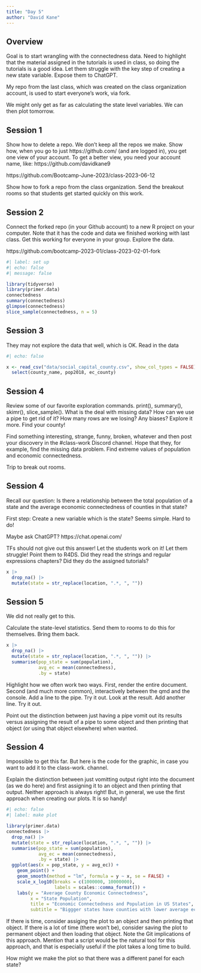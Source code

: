 ```yaml
---
title: "Day 5"
author: "David Kane"
---
```




## Overview

Goal is to start wrangling with the connectedness data. Need to highlight that the material assigned in the tutorials is used in class, so doing the tutorials is a good idea. Let them struggle with the key step of creating a new state variable. Expose them to ChatGPT.

My repo from the last class, which was created on the class organization account, is used to start everyone's work, via fork.

We might only get as far as calculating the state level variables. We can then plot tomorrow.


## Session 1

Show how to delete a repo. We don't keep all the repos we make. Show how, when you go to just https://github.com/ (and are logged in), you get one view of your account. To get a better view, you need your account name, like: https://github.com/davidkane9

https://github.com/Bootcamp-June-2023/class-2023-06-12

Show how to fork a repo from the class organization. Send the breakout rooms so that students get started quickly on this work.



## Session 2

Connect the forked repo (in your Github account) to a new R project on your computer. Note that it has the code and data we finished working with last class. Get this working for everyone in your group. Explore the data.

https://github.com/bootcamp-2023-01/class-2023-02-01-fork

```r
#| label: set up
#| echo: false
#| message: false

library(tidyverse)
library(primer.data)
connectedness
summary(connectedness)
glimpse(connectedness)
slice_sample(connectedness, n = 5)
```

## Session 3

They may not explore the data that well, which is OK. Read in the data

```r
#| echo: false

x <- read_csv("data/social_capital_county.csv", show_col_types = FALSE) |> 
  select(county_name, pop2018, ec_county)
```



## Session 4

Review some of our favorite exploration commands. print(), summary(), skimr(), slice_sample(). What is the deal with missing data? How can we use a pipe to get rid of it? How many rows are we losing? Any biases? Explore it more. Find your county!

Find something interesting, strange, funny, broken, whatever and then post your discovery in the #class-work Discord channel. Hope that they, for example, find the missing data problem. Find extreme values of population and economic connectedness.

Trip to break out rooms.


## Session 4

Recall our question: Is there a relationship between the total population of a state and the average economic connectedness of counties in that state?

First step: Create a new variable which is the state? Seems simple. Hard to do!

Maybe ask ChatGPT? https://chat.openai.com/

TFs should not give out this answer! Let the students work on it! Let them struggle! Point them to R4DS. Did they read the strings and regular expressions chapters? Did they do the assigned tutorials?

```r
x |> 
  drop_na() |> 
  mutate(state = str_replace(location, ".*, ", "")) 
```




## Session 5

We did not really get to this. 

Calculate the state-level statistics. Send them to rooms to do this for themselves. Bring them back.


```r
x |> 
  drop_na() |> 
  mutate(state = str_replace(location, ".*, ", "")) |> 
  summarise(pop_state = sum(population),
            avg_ec = mean(connectedness),
            .by = state)
```


Highlight how we often work two ways. First, render the entire document. Second (and much more common), interactively between the qmd and the console. Add a line to the pipe. Try it out. Look at the result. Add another line. Try it out.

Point out the distinction between just having a pipe vomit out its results versus assigning the result of a pipe to some object and then printing that object (or using that object elsewhere) when wanted.


## Session 4

Impossible to get this far. But here is the code for the graphic, in case you want to add it to the class-work. channel. 

Explain the distinction between just vomitting output right into the document (as we do here) and first assigning it to an object and then printing that output. Neither approach is always right! But, in general, we use the first approach when creating our plots. It is so handy!

```r
#| echo: false
#| label: make plot

library(primer.data)
connectedness |> 
  drop_na() |> 
  mutate(state = str_replace(location, ".*, ", "")) |> 
  summarise(pop_state = sum(population),
            avg_ec = mean(connectedness),
            .by = state) |> 
  ggplot(aes(x = pop_state, y = avg_ec)) +
    geom_point() +
    geom_smooth(method = "lm", formula = y ~ x, se = FALSE) +
    scale_x_log10(breaks = c(1000000, 10000000),
                  labels = scales::comma_format()) +
    labs(y = "Average County Economic Connectedness",
         x = "State Population",
         title = "Economic Connectedness and Population in US States",
         subtitle = "Biggger states have counties with lower average economic connectedness.")
```

If there is time, consider assiging the plot to an object and then printing that object. If there is a lot of time (there won't be), consider saving the plot to permanent object and then loading that object. Note the Git implications of this approach. Mention that a script would be the natural tool for this approach, and that is especially useful if the plot takes a long time to build.

How might we make the plot so that there was a different panel for each state?





